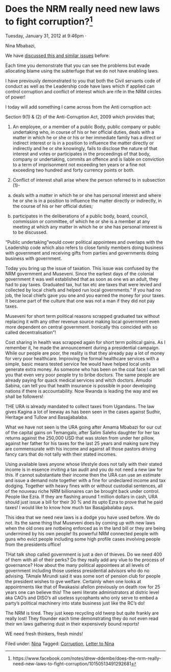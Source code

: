 # Does the NRM really need new laws to fight corruption?^[https://www.facebook.com/notes/drew-ddembe/does-the-nrm-really-need-new-laws-to-fight-corruption/10150513491292681]

Tuesday, January 31, 2012 at 9:46pm ·


Nina Mbabazi,

We have [discussed this and similar issues](https://www.facebook.com/drew.ddembe/posts/353982464631680) before.

Each time you demonstrate that you can see the problems but evade allocating blame using the subterfuge that we do not have enabling laws.

I have previously demonstrated to you that both the Civil servants code of conduct as well as the Leadership code have laws which if applied can control corruption and conflict of interest which are rife in the NRM circles of power!

I today will add something I came across from the Anti corruption act:

Section 9(1) & (2) of the Anti-Corruption Act, 2009 which provides that;

(1) An employee, or a member of a public Body, public company or public undertaking who, in course of his or her official duties, deals with a matter in which he or she or his or her immediate family has a direct or indirect interest or is in a position to influence the matter directly or indirectly and he or she knowingly, fails to disclose the nature of that interest and votes or participates in the proceedings of that body, company or undertaking, commits an offence and is liable on conviction to a term of imprisonment not exceeding ten years or a fine not exceeding two hundred and forty currency points or both.

(2) Conflict of interest shall arise where the person referred to in subsection (1)-

(a) deals with a matter in which he or she has personal interest and where he or she is in a position to influence the matter directly or indirectly, in the course of his or her official duties;

(c) participates in the deliberations of a public body, board, council, commission or committee, of which he or she is a member at any meeting at which any matter in which he or she has personal interest is to be discussed.

"Public undertaking"would cover political appointees and overlaps with the Leadership code which also refers to close family members doing business with government and receiving gifts from parties and governments doing business with government.

Today you bring up the issue of taxation. This issue was confused by the NRM government and Museveni. Since the earliest days of the colonial government it was well established that as soon as one ws an adult, they had to pay taxes. Graduated tax, hut tax etc are taxes that were levied and collected by local chiefs and helped run local governments." If you had no job, the local chiefs gave you one and you earned the money for your taxes. It became part of the culture that one was not a man if they did not pay taxes.

Museveni for short term political reasons scrapped graduated tax without replacing it with any other revenue source making local government even more dependent on central government. Ironically this coincided with so called decentralisation"!

Cost sharing in health was scrapped again for short term political gains. As I remember it, he made the announcement during a presidential campaign. While our people are poor, the reality is that they already pay a lot of money for very poor healthcare. Improving the formal healthcare services with a simple, basic means tested service fee would have helped local units generate extra money. As someone who has been on the coal face I can tell you that even very poor people try to bribe doctors. The same people are already paying for quack medical services and witch doctors. Amudoi Sabina, can tell you that health insurance is possible in poor developing nations if there is accountability. Now Rwanda is leading the way and we shall be followers!

THE URA is already mandated to collect taxes from Ugandans. The law gives Kagina a lot of leeway as has been seen in the cases against Sudhir, Heritage and Tullow and Basajjabalaba.

What we have not seen is the URA going after Amama Mbabazi for our cut of the capital gains on Temangalo, after Salim Salehs daughter for her tax returns against the 250,000 USD that was stolen from under her pillow, against her father for his taxes for the last 25 years and making sure they are commensurate with his income and against all those pastors driving fancy cars that do not tally with their stated incomes.

Using available laws anyone whose lifestyle does not tally with their stated income is in essence inviting a tax audit and you do not need a new law for this. If cannot substantiate their income then the URA can use an estimate and issue a demand note together with a fine for undeclared income and tax dodging. Together with heavy fines with or without custodial sentences, all of the nouveau riche NRM billionaires can be brought back under control. People like Ezra. If they are flashing around 1 million dollars in cash, URA should just issue a bill for their 30 % and its upto Ezra to prove that he paid taxes! I would like to know how much tax Basajjabalaba pays.

This idea that we need new laws is a dodge you have used before. We do not. Its the same thing that Museveni does by coming up with new laws when the old ones are notbeing enforced as in the land bill or they are being undermined by his own people! Its powerful NRM connected people with guns who evict people including some high profile cases involving people from the presidents office!

THat talk shop called government is just a den of thieves. Do we need 400 of them with all of their perks? Do they really add any vlue to the process of governance? How about the many political appointees at all levels of government including those useless presidential advisors who do no advising. TAmale Mirundi said it was some sort of pension club for people the president wishes to gve welfare. Certainly when one looks at appointments like that of Rwakasisi afellon previously on death row for 25 years one can believe this! The semi literate administrators at distric level aka CAO's and DISO's all useless sycophants who only serve to embed a party's political machinery into state business just like the RC's do!

The NRM is tired. They just keep recycling old twerp but quite frankly are really lost! They flounder each time demonstrating they do not even read their wn laws gathering dust in their expensively bound reports!

WE need fresh thinkers, fresh minds!

  
Filed under: [Nina](http://ddembe.wordpress.com/category/nina/) Tagged: [Corruption](http://ddembe.wordpress.com/tag/corruption/), [Letter to Nina](http://ddembe.wordpress.com/tag/letter-to-nina/)
